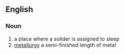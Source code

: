 ==English==
===Noun===
# a place where a solider is assigned to sleep
# [[metallurgy]] a semi-finished length of metal